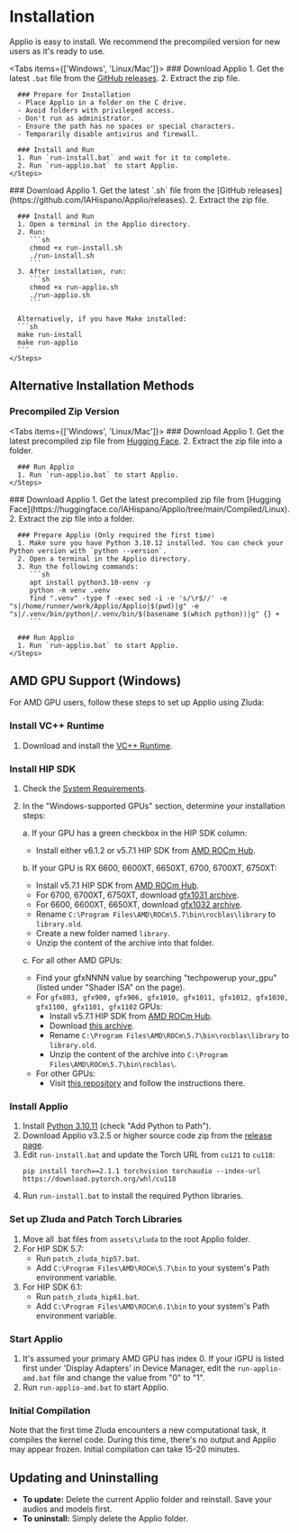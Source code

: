 
# Installation

Applio is easy to install. We recommend the precompiled version for new users as it's ready to use.

<Tabs items={['Windows', 'Linux/Mac']}>
  <Tab>
    <Steps>
      ### Download Applio
      1. Get the latest `.bat` file from the [GitHub releases](https://github.com/IAHispano/Applio/releases).
      2. Extract the zip file.

      ### Prepare for Installation
      - Place Applio in a folder on the C drive.
      - Avoid folders with privileged access.
      - Don't run as administrator.
      - Ensure the path has no spaces or special characters.
      - Temporarily disable antivirus and firewall.

      ### Install and Run
      1. Run `run-install.bat` and wait for it to complete.
      2. Run `run-applio.bat` to start Applio.
    </Steps>

  </Tab>
  <Tab>
    <Steps>
      ### Download Applio
      1. Get the latest `.sh` file from the [GitHub releases](https://github.com/IAHispano/Applio/releases).
      2. Extract the zip file.

      ### Install and Run
      1. Open a terminal in the Applio directory.
      2. Run:
         ```sh
         chmod +x run-install.sh
         ./run-install.sh
         ```
      3. After installation, run:
         ```sh
         chmod +x run-applio.sh
         ./run-applio.sh
         ```

      Alternatively, if you have Make installed:
      ```sh
      make run-install
      make run-applio
      ```
    </Steps>

  </Tab>
</Tabs>

## Alternative Installation Methods

### Precompiled Zip Version

<Tabs items={['Windows', 'Linux/Mac']}>
  <Tab>
    <Steps>
      ### Download Applio
      1. Get the latest precompiled zip file from [Hugging Face](https://huggingface.co/IAHispano/Applio/tree/main/Compiled/Windows).
      2. Extract the zip file into a folder.

      ### Run Applio
      1. Run `run-applio.bat` to start Applio.
    </Steps>
  </Tab>
  <Tab>
    <Steps>
      ### Download Applio
      1. Get the latest precompiled zip file from [Hugging Face](https://huggingface.co/IAHispano/Applio/tree/main/Compiled/Linux). 
      2. Extract the zip file into a folder.

      ### Prepare Applio (Only required the first time)
      1. Make sure you have Python 3.10.12 installed. You can check your Python version with `python --version`.
      2. Open a terminal in the Applio directory.
      3. Run the following commands:
         ```sh
         apt install python3.10-venv -y
         python -m venv .venv
         find ".venv" -type f -exec sed -i -e 's/\r$//' -e "s|/home/runner/work/Applio/Applio|$(pwd)|g" -e "s|/.venv/bin/python|/.venv/bin/$(basename $(which python))|g" {} + 
         ```

      ### Run Applio
      1. Run `run-applio.bat` to start Applio.
    </Steps>
  </Tab>
</Tabs>

## AMD GPU Support (Windows)

For AMD GPU users, follow these steps to set up Applio using Zluda:

<Steps>

### Install VC++ Runtime

1. Download and install the [VC++ Runtime](https://aka.ms/vs/17/release/vc_redist.x64.exe).

### Install HIP SDK

1. Check the [System Requirements](https://rocm.docs.amd.com/projects/install-on-windows/en/develop/reference/system-requirements.html).
2. In the "Windows-supported GPUs" section, determine your installation steps:

   a. If your GPU has a green checkbox in the HIP SDK column:

   - Install either v6.1.2 or v5.7.1 HIP SDK from [AMD ROCm Hub](https://www.amd.com/en/developer/resources/rocm-hub/hip-sdk.html).

   b. If your GPU is RX 6600, 6600XT, 6650XT, 6700, 6700XT, 6750XT:

   - Install v5.7.1 HIP SDK from [AMD ROCm Hub](https://www.amd.com/en/developer/resources/rocm-hub/hip-sdk.html).
   - For 6700, 6700XT, 6750XT, download [gfx1031 archive](https://github.com/brknsoul/ROCmLibs/raw/main/Optimised_ROCmLibs_gfx1031.7z).
   - For 6600, 6600XT, 6650XT, download [gfx1032 archive](https://github.com/brknsoul/ROCmLibs/raw/main/Optimised_ROCmLibs_gfx1032.7z).
   - Rename `C:\Program Files\AMD\ROCm\5.7\bin\rocblas\library` to `library.old`.
   - Create a new folder named `library`.
   - Unzip the content of the archive into that folder.

   c. For all other AMD GPUs:

   - Find your gfxNNNN value by searching "techpowerup your_gpu" (listed under "Shader ISA" on the page).
   - For `gfx803, gfx900, gfx906, gfx1010, gfx1011, gfx1012, gfx1030, gfx1100, gfx1101, gfx1102` GPUs:
     - Install v5.7.1 HIP SDK from [AMD ROCm Hub](https://www.amd.com/en/developer/resources/rocm-hub/hip-sdk.html).
     - Download [this archive](https://github.com/brknsoul/ROCmLibs/raw/main/ROCmLibs.7z).
     - Rename `C:\Program Files\AMD\ROCm\5.7\bin\rocblas\library` to `library.old`.
     - Unzip the content of the archive into `C:\Program Files\AMD\ROCm\5.7\bin\rocblas\`.
   - For other GPUs:
     - Visit [this repository](https://github.com/likelovewant/ROCmLibs-for-gfx1103-AMD780M-APU) and follow the instructions there.

### Install Applio

1. Install [Python 3.10.11](https://www.python.org/ftp/python/3.10.11/python-3.10.11-amd64.exe) (check "Add Python to Path").
2. Download Applio v3.2.5 or higher source code zip from the [release page](https://github.com/IAHispano/Applio/releases).
3. Edit `run-install.bat` and update the Torch URL from `cu121` to `cu118`:
   ```
   pip install torch==2.1.1 torchvision torchaudio --index-url https://download.pytorch.org/whl/cu118
   ```
4. Run `run-install.bat` to install the required Python libraries.

### Set up Zluda and Patch Torch Libraries

1. Move all .bat files from `assets\zluda` to the root Applio folder.
2. For HIP SDK 5.7:
   - Run `patch_zluda_hip57.bat`.
   - Add `C:\Program Files\AMD\ROCm\5.7\bin` to your system's Path environment variable.
3. For HIP SDK 6.1:
   - Run `patch_zluda_hip61.bat`.
   - Add `C:\Program Files\AMD\ROCm\6.1\bin` to your system's Path environment variable.

### Start Applio

1. It's assumed your primary AMD GPU has index 0. If your iGPU is listed first under 'Display Adapters' in Device Manager, edit the `run-applio-amd.bat` file and change the value from "0" to "1".
2. Run `run-applio-amd.bat` to start Applio.

### Initial Compilation

Note that the first time Zluda encounters a new computational task, it compiles the kernel code. During this time, there's no output and Applio may appear frozen. Initial compilation can take 15-20 minutes.

</Steps>

## Updating and Uninstalling

- **To update:** Delete the current Applio folder and reinstall. Save your audios and models first.
- **To uninstall:** Simply delete the Applio folder.
